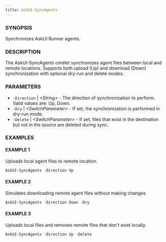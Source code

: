 ---
title: AskUI-SyncAgents
---


### SYNOPSIS

Synchronizes AskUI Runner agents.

### DESCRIPTION

The AskUI-SyncAgents cmdlet synchronizes agent files between local and remote locations.
Supports both upload (Up) and download (Down) synchronization with optional dry-run and delete modes.

### PARAMETERS

- `-Direction` | _&lt;String&gt;_ - The direction of synchronization to perform. Valid values are: Up, Down. 
- `-Dry` | _&lt;SwitchParameter&gt;_ - If set, the synchronization is performed in dry-run mode. 
- `-Delete` | _&lt;SwitchParameter&gt;_ - If set, files that exist in the destination but not in the source are deleted during sync.

### EXAMPLES

#### EXAMPLE 1

Uploads local agent files to remote location.

```powershell
AskUI-SyncAgents -Direction Up
```
 
#### EXAMPLE 2

Simulates downloading remote agent files without making changes.

```powershell
AskUI-SyncAgents -Direction Down -Dry
```
 
#### EXAMPLE 3

Uploads local files and removes remote files that don't exist locally.

```powershell
AskUI-SyncAgents -Direction Up -Delete
```

